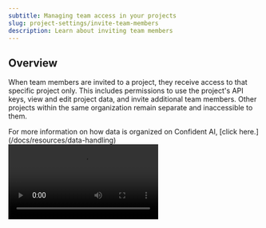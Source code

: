 ```yaml
---
subtitle: Managing team access in your projects
slug: project-settings/invite-team-members
description: Learn about inviting team members
---
```


## Overview

When team members are invited to a project, they receive access to that specific project only. This includes permissions to use the project's API keys, view and edit project data, and invite additional team members. Other projects within the same organization remain separate and inaccessible to them.

<Note>
  For more information on how data is organized on Confident AI, [click
  here.](/docs/resources/data-handling)
</Note>

<Frame caption="How to Invite Someone New">
  <video
    autoPlay
    src="https://confident-docs.s3.us-east-1.amazonaws.com/project-configuration:invite-teammate.mp4"
  />
</Frame>

## Invite a New User

Simply go to **Project Settings** > **Team** in your project space, and click on the **Invite Team Member** button.

A dialog will open, where you can enter the email address of your teammate that you wish to grant access to. Once you've entered a valid email address, press **Send Invitation**.

<Info>
  The user you just invited should receive an email for them to join your
  project. If they don't receive anything, creating an account (or logging in)
  with the email address they were invited with **WILL ALLOW THEM TO JOIN THE
  PROJECT** upon authentication.
</Info>

## Accept an Invitation

The user you've invited **does not** have to have an existing account with Confident AI. All they have to do is:

1. Login or create an account **WITH THE EMAIL ADDRESS THEY WERE INVITED WITH**. This can be through Google auth as well in the login page.
2. Upon authentication, they will be prompted to join your project. Click **Accept**.

<Warning>
  If the user accepting the invitation already belongs to **another
  organization**, they will be removed from all projects and organizations they
  belong to in order to join your project under your organization.
</Warning>

If you accidentally declined the invitation, reachout to support@confident-ai.com.

## Troubleshooting

For any issues, reachout to support@confident-ai.com.
